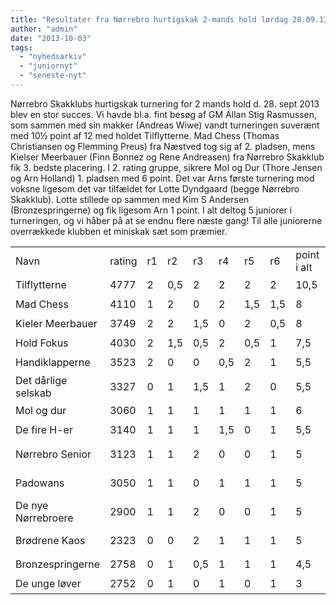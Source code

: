 ```yaml
---
title: "Resultater fra Nørrebro hurtigskak 2-mands hold lørdag 28.09.13"
author: "admin"
date: "2013-10-03"
tags: 
  - "nyhedsarkiv"
  - "juniornyt"
  - "seneste-nyt"
---
```


Nørrebro Skakklubs hurtigskak turnering for 2 mands hold d. 28. sept 2013 blev en stor succes. Vi havde bl.a. fint besøg af GM Allan Stig Rasmussen, som sammen med sin makker (Andreas Wiwe) vandt turneringen suverænt med 10½ point af 12 med holdet Tilflytterne. Mad Chess (Thomas Christiansen og Flemming Preus) fra Næstved tog sig af 2. pladsen, mens Kielser Meerbauer (Finn Bonnez og Rene Andreasen) fra Nørrebro Skakklub fik 3. bedste placering. I 2. rating gruppe, sikrere Mol og Dur (Thore Jensen og Arn Holland) 1. pladsen med 6 point. Det var Arns første turnering mod voksne ligesom det var tilfældet for Lotte Dyndgaard (begge Nørrebro Skakklub). Lotte stillede op sammen med Kim S Andersen (Bronzespringerne) og fik ligesom Arn 1 point. I alt deltog 5 juniorer i turneringen, og vi håber på at se endnu flere næste gang! Til alle juniorerne overrækkede klubben et miniskak sæt som præmier.

<table border="0" width="562" cellspacing="0" cellpadding="0"><colgroup><col width="142" /><col width="45" /><col width="28" /><col span="5" width="33" /><col width="74" /><col width="70" /><col width="38" /></colgroup>
<tbody>
<tr>
<td width="142" height="31">Navn</td>
<td width="45">rating</td>
<td width="28">r1</td>
<td width="33">r2</td>
<td width="33">r3</td>
<td width="33">r4</td>
<td width="33">r5</td>
<td width="33">r6</td>
<td width="74">point i alt</td>
<td width="70">match p.</td>
<td width="38">plac</td>
</tr>
<tr>
<td height="31">Tilflytterne</td>
<td>4777</td>
<td>2</td>
<td>0,5</td>
<td>2</td>
<td>2</td>
<td>2</td>
<td>2</td>
<td>10,5</td>
<td>10</td>
<td>1</td>
</tr>
<tr>
<td height="31">Mad Chess</td>
<td>4110</td>
<td>1</td>
<td>2</td>
<td>0</td>
<td>2</td>
<td>1,5</td>
<td>1,5</td>
<td>8</td>
<td>9</td>
<td>2</td>
</tr>
<tr>
<td height="31">Kieler Meerbauer</td>
<td>3749</td>
<td>2</td>
<td>2</td>
<td>1,5</td>
<td>0</td>
<td>2</td>
<td>0,5</td>
<td>8</td>
<td>8</td>
<td>3</td>
</tr>
<tr>
<td height="31">Hold Fokus</td>
<td>4030</td>
<td>2</td>
<td>1,5</td>
<td>0,5</td>
<td>2</td>
<td>0,5</td>
<td>1</td>
<td>7,5</td>
<td>7</td>
</tr>
<tr>
<td height="31">Handiklapperne</td>
<td>3523</td>
<td>2</td>
<td>0</td>
<td>0</td>
<td>0,5</td>
<td>2</td>
<td>1</td>
<td>5,5</td>
<td>5</td>
</tr>
<tr>
<td height="31">Det d&aring;rlige selskab</td>
<td>3327</td>
<td>0</td>
<td>1</td>
<td>1,5</td>
<td>1</td>
<td>2</td>
<td>0</td>
<td>5,5</td>
<td>6</td>
</tr>
<tr>
<td height="31">Mol og dur</td>
<td>3060</td>
<td>1</td>
<td>1</td>
<td>1</td>
<td>1</td>
<td>1</td>
<td>1</td>
<td>6</td>
<td>6</td>
<td>r1</td>
</tr>
<tr>
<td height="31">De fire H-er</td>
<td>3140</td>
<td>1</td>
<td>1</td>
<td>1</td>
<td>1,5</td>
<td>0</td>
<td>1</td>
<td>5,5</td>
<td>6</td>
<td>r2</td>
</tr>
<tr>
<td height="31">N&oslash;rrebro Senior</td>
<td>3123</td>
<td>1</td>
<td>1</td>
<td>2</td>
<td>0</td>
<td>0</td>
<td>1</td>
<td>5</td>
<td>5</td>
<td>r3-6</td>
</tr>
<tr>
<td height="31">Padowans</td>
<td>3050</td>
<td>1</td>
<td>1</td>
<td>0</td>
<td>1</td>
<td>1</td>
<td>1</td>
<td>5</td>
<td>5</td>
<td>r3-6</td>
</tr>
<tr>
<td height="31">De nye N&oslash;rrebroere</td>
<td>2900</td>
<td>1</td>
<td>1</td>
<td>2</td>
<td>0</td>
<td>0</td>
<td>1</td>
<td>5</td>
<td>5</td>
<td>r3-6</td>
</tr>
<tr>
<td height="31">Br&oslash;drene Kaos</td>
<td>2323</td>
<td>0</td>
<td>0</td>
<td>2</td>
<td>1</td>
<td>1</td>
<td>1</td>
<td>5</td>
<td>5</td>
<td>r3-6</td>
</tr>
<tr>
<td height="31">Bronzespringerne</td>
<td>2758</td>
<td>0</td>
<td>1</td>
<td>0,5</td>
<td>1</td>
<td>1</td>
<td>1</td>
<td>4,5</td>
<td>4</td>
</tr>
<tr>
<td height="31">De unge l&oslash;ver</td>
<td>2752</td>
<td>0</td>
<td>1</td>
<td>0</td>
<td>1</td>
<td>0</td>
<td>1</td>
<td>3</td>
<td>3</td>
</tr>
</tbody>
</table>